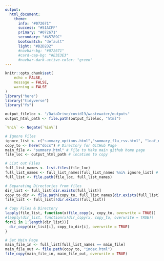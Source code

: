 ```yaml
---
output: 
  html_document:
    theme:
      info: "#072671"
      success: "#51ACFF"
      primary: "#072671"
      secondary: "#45789C"
      bootswatch: "default"
      light: "#D2D2D2"
      #navbar-bg: "#072671"
      #card-cap-bg: "#E3E3E3"
      #navbar-dark-active-color: "green"
---
```


<style>
.main-container {
    max-width: 100%;
    margin-left: 0;
    margin-right: auto;
}
</style>


```r
knitr::opts_chunk$set(
	echo = FALSE,
	message = FALSE,
	warning = FALSE
)
library("here")
library("tidyverse")
library("fs")

output_fileloc <- "/DataDrive/covid19/wastewater/outputs"
output_html_path <- file.path(output_fileloc, "html")

`%ni%` <- Negate(`%in%`)
```

```r
# Ignore Files
ignore_list <- c("summary_options.html","summary_flu_rsv.html", "leaf_map_flu.html","leaf_map_flu_files", "leaf_map_rsv.html","leaf_map_rsv_files") # Files to Exclude
copy_to <- here("docs") # Directory for GitHub Page
main_file <- "summary.html" # File to Make main github home page
file_loc <- output_html_path # location to copy

# List out Files
full_list_names <- list.files(file_loc)
full_list_names <- full_list_names[full_list_names %ni% ignore_list] # Remove Ignored Files
full_list <- file.path(file_loc, full_list_names)

# Separating Directories from files
dir_list <- full_list[dir.exists(full_list)]
copy_to_dir <- file.path(copy_to, full_list_names[dir.exists(full_list)])
file_list <- full_list[!dir.exists(full_list)]

# Copy Files & Directory
lapply(file_list, function(x)file_copy(x, copy_to, overwrite = TRUE))
#lapply(dir_list, function(x)dir_copy(x, copy_to, overwrite = TRUE))
for(i in 1:length(dir_list)){
  dir_copy(dir_list[i], copy_to_dir[i], overwrite = TRUE)
}

# Set Main Page
main_file_in <- full_list[full_list_names == main_file]
main_file_out <- file.path(copy_to, "index.html")
file_copy(main_file_in, main_file_out, overwrite = TRUE)
```



